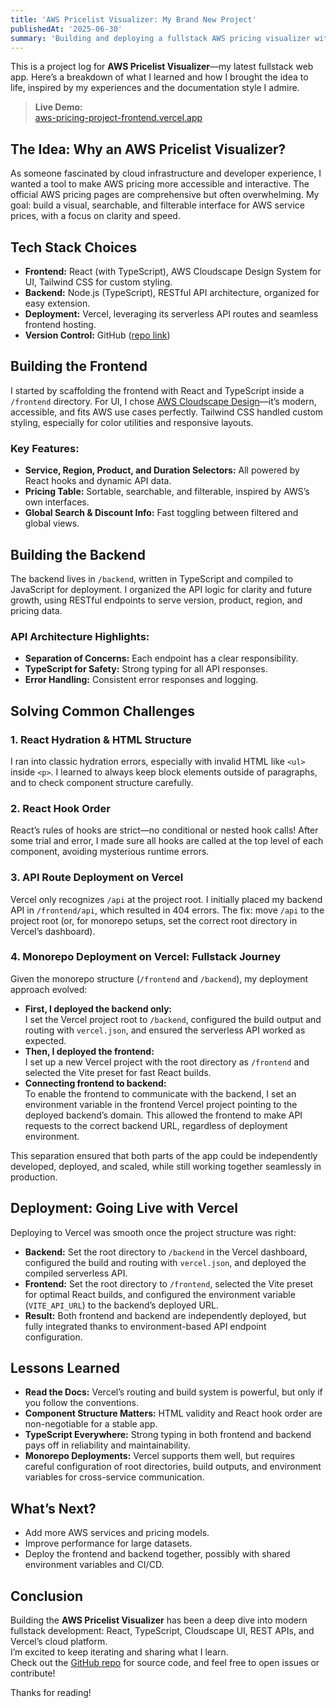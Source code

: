 ```yaml
---
title: 'AWS Pricelist Visualizer: My Brand New Project'
publishedAt: '2025-06-30'
summary: 'Building and deploying a fullstack AWS pricing visualizer with React, TypeScript, Node.js, Cloudscape UI, and Vercel. Lessons learned, tech stack choices, deployment tips, and the journey from idea to production.'
---
```


This is a project log for **AWS Pricelist Visualizer**—my latest fullstack web app. Here’s a breakdown of what I learned and how I brought the idea to life, inspired by my experiences and the documentation style I admire.
> **Live Demo:**  
> [aws-pricing-project-frontend.vercel.app](https://aws-pricing-project-frontend.vercel.app/)
## The Idea: Why an AWS Pricelist Visualizer?

As someone fascinated by cloud infrastructure and developer experience, I wanted a tool to make AWS pricing more accessible and interactive. The official AWS pricing pages are comprehensive but often overwhelming. My goal: build a visual, searchable, and filterable interface for AWS service prices, with a focus on clarity and speed.

## Tech Stack Choices

- **Frontend:** React (with TypeScript), AWS Cloudscape Design System for UI, Tailwind CSS for custom styling.
- **Backend:** Node.js (TypeScript), RESTful API architecture, organized for easy extension.
- **Deployment:** Vercel, leveraging its serverless API routes and seamless frontend hosting.
- **Version Control:** GitHub ([repo link](https://github.com/kgurnoor/aws-pricing-project))

## Building the Frontend

I started by scaffolding the frontend with React and TypeScript inside a `/frontend` directory. For UI, I chose [AWS Cloudscape Design](https://cloudscape.design/)—it’s modern, accessible, and fits AWS use cases perfectly. Tailwind CSS handled custom styling, especially for color utilities and responsive layouts.

### Key Features:
- **Service, Region, Product, and Duration Selectors:** All powered by React hooks and dynamic API data.
- **Pricing Table:** Sortable, searchable, and filterable, inspired by AWS’s own interfaces.
- **Global Search & Discount Info:** Fast toggling between filtered and global views.

## Building the Backend

The backend lives in `/backend`, written in TypeScript and compiled to JavaScript for deployment. I organized the API logic for clarity and future growth, using RESTful endpoints to serve version, product, region, and pricing data.

### API Architecture Highlights:
- **Separation of Concerns:** Each endpoint has a clear responsibility.
- **TypeScript for Safety:** Strong typing for all API responses.
- **Error Handling:** Consistent error responses and logging.

## Solving Common Challenges

### 1. **React Hydration & HTML Structure**
I ran into classic hydration errors, especially with invalid HTML like `<ul>` inside `<p>`. I learned to always keep block elements outside of paragraphs, and to check component structure carefully.

### 2. **React Hook Order**
React’s rules of hooks are strict—no conditional or nested hook calls! After some trial and error, I made sure all hooks are called at the top level of each component, avoiding mysterious runtime errors.

### 3. **API Route Deployment on Vercel**
Vercel only recognizes `/api` at the project root. I initially placed my backend API in `/frontend/api`, which resulted in 404 errors. The fix: move `/api` to the project root (or, for monorepo setups, set the correct root directory in Vercel’s dashboard).

### 4. **Monorepo Deployment on Vercel: Fullstack Journey**

Given the monorepo structure (`/frontend` and `/backend`), my deployment approach evolved:

- **First, I deployed the backend only:**  
  I set the Vercel project root to `/backend`, configured the build output and routing with `vercel.json`, and ensured the serverless API worked as expected.
- **Then, I deployed the frontend:**  
  I set up a new Vercel project with the root directory as `/frontend` and selected the Vite preset for fast React builds.
- **Connecting frontend to backend:**  
  To enable the frontend to communicate with the backend, I set an environment variable in the frontend Vercel project pointing to the deployed backend’s domain. This allowed the frontend to make API requests to the correct backend URL, regardless of deployment environment.

This separation ensured that both parts of the app could be independently developed, deployed, and scaled, while still working together seamlessly in production.

## Deployment: Going Live with Vercel

Deploying to Vercel was smooth once the project structure was right:
- **Backend:** Set the root directory to `/backend` in the Vercel dashboard, configured the build and routing with `vercel.json`, and deployed the compiled serverless API.
- **Frontend:** Set the root directory to `/frontend`, selected the Vite preset for optimal React builds, and configured the environment variable (`VITE_API_URL`) to the backend’s deployed URL.
- **Result:** Both frontend and backend are independently deployed, but fully integrated thanks to environment-based API endpoint configuration.

## Lessons Learned

- **Read the Docs:** Vercel’s routing and build system is powerful, but only if you follow the conventions.
- **Component Structure Matters:** HTML validity and React hook order are non-negotiable for a stable app.
- **TypeScript Everywhere:** Strong typing in both frontend and backend pays off in reliability and maintainability.
- **Monorepo Deployments:** Vercel supports them well, but requires careful configuration of root directories, build outputs, and environment variables for cross-service communication.

## What’s Next?

- Add more AWS services and pricing models.
- Improve performance for large datasets.
- Deploy the frontend and backend together, possibly with shared environment variables and CI/CD.

## Conclusion

Building the **AWS Pricelist Visualizer** has been a deep dive into modern fullstack development: React, TypeScript, Cloudscape UI, REST APIs, and Vercel’s cloud platform.  
I’m excited to keep iterating and sharing what I learn.  
Check out the [GitHub repo](https://github.com/kgurnoor/aws-pricing-project) for source code, and feel free to open issues or contribute!

Thanks for reading!

